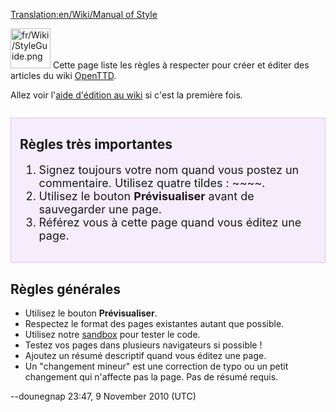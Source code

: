 [[Translation:en/Wiki/Manual of Style]]
{{fr/Traduction|en/Manual of Style|15}}

[[File:fr/Wiki/StyleGuide.png|left|64px]]
{{en/TOCright}}
Cette page liste les règles à respecter pour créer et éditer des articles du wiki [[fr/Manual/Main Page|OpenTTD]].

Allez voir l'[[en/Aide d édition|aide d'édition au wiki]] si c'est la première fois.
<div style="margin: 2em 0em 0em 0em; padding: 0em 1em 1em 1em; border: 1px solid #E1BBFF; background-color: #F5EDFC;">
==Règles très importantes==
<div style="font-size:large">
#Signez toujours votre nom quand vous postez un commentaire. Utilisez quatre tildes : <nowiki>~~~~</nowiki>.
#Utilisez le bouton '''Prévisualiser''' avant de sauvegarder une page.
#Référez vous à cette page quand vous éditez une page.
</div></div>

==Règles générales==
*Utilisez le bouton '''Prévisualiser'''.
*Respectez le format des pages existantes autant que possible.
*Utilisez notre [[en/Sandbox|sandbox]] pour tester le code.
*Testez vos pages dans plusieurs navigateurs si possible !
*Ajoutez un résumé descriptif quand vous éditez une page.
*Un "changement mineur" est une correction de typo ou un petit changement qui n'affecte pas la page. Pas de résumé requis.


--dounegnap 23:47, 9 November 2010 (UTC)